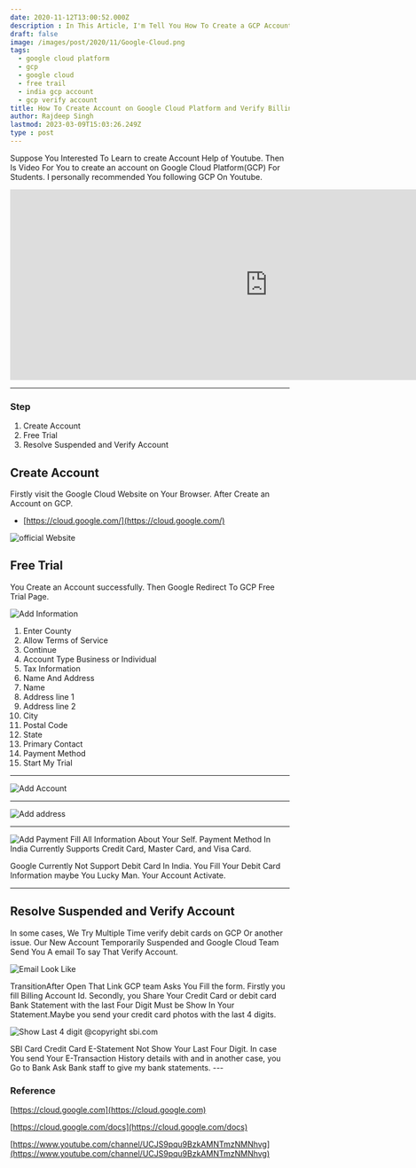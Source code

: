 ```yaml
---
date: 2020-11-12T13:00:52.000Z
description : In This Article, I'm Tell You How To Create a GCP Account In India And Verify a billing Account on the Google Cloud Platform.
draft: false
image: /images/post/2020/11/Google-Cloud.png
tags:
  - google cloud platform
  - gcp
  - google cloud
  - free trail
  - india gcp account
  - gcp verify account
title: How To Create Account on Google Cloud Platform and Verify Billing Account?
author: Rajdeep Singh
lastmod: 2023-03-09T15:03:26.249Z
type : post
---
```



Suppose You Interested To Learn to create Account Help of Youtube. Then Is Video
For You to create an account on Google Cloud Platform(GCP) For Students. I personally recommended You following GCP On Youtube.

<iframe width="928" height="344" src="https://www.youtube.com/embed/5RGyepqiEGw?feature=oembed" frameborder="0" allow="accelerometer; autoplay; clipboard-write; encrypted-media; gyroscope; picture-in-picture" allowfullscreen></iframe>

---

### Step

1. Create Account
2. Free Trial
3. Resolve Suspended and Verify Account

## Create Account

Firstly visit the Google Cloud Website on Your Browser. After Create an Account
on GCP.

- [https://cloud.google.com/](https://cloud.google.com/)

![official Website](/images/post/2020/11/Cloud-Signup.png "official Website")

## Free Trial

You Create an Account successfully. Then Google Redirect To GCP Free Trial Page.

![Add Information](/images/post/2020/11/google-cloud-free-trial.png "Add Information")

1. Enter County
2. Allow Terms of Service
3. Continue
4. Account Type Business or Individual
5. Tax Information
6. Name And Address
7. Name
8. Address line 1
9. Address line 2
10. City
11. Postal Code
12. State
13. Primary Contact
14. Payment Method
15. Start My Trial

---

![Add Account](/images/post/2020/11/google-cloud-free-trial-second-1.png "Add Account")

---

![Add address](/images/post/2020/11/google-cloud-free-trial-third.png "Add address")

---

![Add Payment](/images/post/2020/11/google-cloud-free-trial-fourth.png "Add Payment")
Fill All Information About Your Self. Payment Method In India Currently Supports
Credit Card, Master Card, and Visa Card.

Google Currently Not Support Debit Card In India. You Fill Your Debit Card
Information maybe You Lucky Man. Your Account Activate.

---

## Resolve Suspended and Verify Account

In some cases, We Try Multiple Time verify debit cards on GCP Or another issue.
Our New Account Temporarily Suspended and Google Cloud Team Send You A email To
say That Verify Account.

![Email Look Like](/images/post/2020/11/Verify-GCP-Account-1.png "Email Look Like")

TransitionAfter Open That Link GCP team Asks You Fill the form. Firstly you fill
Billing Account Id. Secondly, you Share Your Credit Card or debit card Bank
Statement with the last Four Digit Must be Show In Your Statement.Maybe you send
your credit card photos with the last 4 digits.

![Show Last 4 digit @copyright sbi.com](/images/post/2020/11/Create-Own-Blog-Thumb.png "Show Last 4 digit @copyright sbi.com")

<Alert>
SBI Card Credit Card E-Statement Not Show Your Last Four Digit. In case
You send Your E-Transaction History details with and in another case, you Go to
Bank Ask Bank staff to give my bank statements. 
</Alert>
---

### Reference

[https://cloud.google.com](https://cloud.google.com)

[https://cloud.google.com/docs](https://cloud.google.com/docs)

[https://www.youtube.com/channel/UCJS9pqu9BzkAMNTmzNMNhvg](https://www.youtube.com/channel/UCJS9pqu9BzkAMNTmzNMNhvg)
